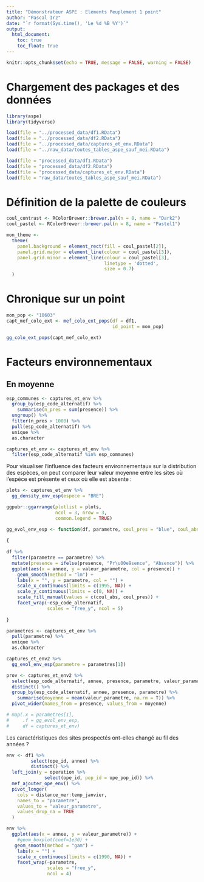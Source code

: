 ```yaml
---
title: "Démonstrateur ASPE : Eléments Peuplement 1 point"
author: "Pascal Irz"
date: "`r format(Sys.time(), 'Le %d %B %Y')`"
output:
  html_document:
    toc: true
    toc_float: true
---
```

  
```r
knitr::opts_chunk$set(echo = TRUE, message = FALSE, warning = FALSE)
```

# Chargement des packages et des données

```r
library(aspe)
library(tidyverse)
```


```r
load(file = "../processed_data/df1.RData")
load(file = "../processed_data/df2.RData")
load(file = "../processed_data/captures_et_env.RData")
load(file = "../raw_data/toutes_tables_aspe_sauf_mei.RData")
```

```r
load(file = "processed_data/df1.RData")
load(file = "processed_data/df2.RData")
load(file = "processed_data/captures_et_env.RData")
load(file = "raw_data/toutes_tables_aspe_sauf_mei.RData")
```


# Définition de la palette de couleurs

```r
coul_contrast <- RColorBrewer::brewer.pal(n = 8, name = "Dark2")
coul_pastel <- RColorBrewer::brewer.pal(n = 8, name = "Pastel1")

mon_theme <-
  theme(
    panel.background = element_rect(fill = coul_pastel[2]),
    panel.grid.major = element_line(colour = coul_pastel[3]),
    panel.grid.minor = element_line(colour = coul_pastel[3],
                                    linetype = 'dotted',
                                    size = 0.7)
  )
```

# Chronique sur un point

```r
mon_pop <- "10603"
capt_mef_colo_ext <- mef_colo_ext_pops(df = df1,
                                       id_point = mon_pop)
```



```r
gg_colo_ext_pops(capt_mef_colo_ext)
```

# Facteurs environnementaux

## En moyenne

```r
esp_communes <- captures_et_env %>%
  group_by(esp_code_alternatif) %>% 
    summarise(n_pres = sum(presence)) %>% 
  ungroup() %>% 
  filter(n_pres > 1000) %>% 
  pull(esp_code_alternatif) %>% 
  unique %>% 
  as.character

captures_et_env <- captures_et_env %>% 
  filter(esp_code_alternatif %in% esp_communes)
```

Pour visualiser l'influence des facteurs environnementaux sur la distribution des espèces, on peut comparer leur valeur moyenne entre les sites où l'espèce est présente et ceux où elle est absente :

```r
plots <- captures_et_env %>%
  gg_density_env_esp(espece = "BRE")

ggpubr::ggarrange(plotlist = plots,
                  ncol = 3, nrow = 3,
                  common.legend = TRUE)
```




```r
gg_evol_env_esp <- function(df, parametre, coul_pres = "blue", coul_abs = "red")
  
{
  
df %>% 
  filter(parametre == parametre) %>% 
  mutate(presence = ifelse(presence, "Pr\u00e9sence", "Absence")) %>% 
  ggplot(aes(x = annee, y = valeur_parametre, col = presence)) +
    geom_smooth(method = "lm") +
    labs(x = "", y = parametre, col = "") +
    scale_x_continuous(limits = c(1995, NA)) +
    scale_y_continuous(limits = c(0, NA)) +
    scale_fill_manual(values = c(coul_abs, coul_pres)) +
    facet_wrap(~esp_code_alternatif,
               scales = "free_y", ncol = 5)
  
}

parametres <- captures_et_env %>% 
  pull(parametre) %>% 
  unique %>% 
  as.character

captures_et_env2 %>% 
  gg_evol_env_esp(parametre = parametres[1])

prov <- captures_et_env2 %>%
  select(esp_code_alternatif, annee, presence, parametre, valeur_parametre) %>% 
  distinct() %>% 
  group_by(esp_code_alternatif, annee, presence, parametre) %>% 
    summarise(moyenne = mean(valeur_parametre, na.rm = T)) %>% 
  pivot_wider(names_from = presence, values_from = moyenne)

# map(.x = parametres[1],
#     .f = gg_evol_env_esp,
#     df = captures_et_env)

```

Les caractéristiques des sites prospectés ont-elles changé au fil des années ?

```r
env <- df1 %>%
         select(ope_id, annee) %>%
         distinct() %>%
  left_join(y = operation %>%
              select(ope_id, pop_id = ope_pop_id)) %>% 
  mef_ajouter_ope_env() %>% 
  pivot_longer(
    cols = distance_mer:temp_janvier,
    names_to = "parametre",
    values_to = "valeur_parametre",
    values_drop_na = TRUE
  )

env %>% 
  ggplot(aes(x = annee, y = valeur_parametre)) +
    #geom_boxplot(coef=1e30) +
   geom_smooth(method = "gam") +
    labs(x = "") +
    scale_x_continuous(limits = c(1990, NA)) +
    facet_wrap(~parametre,
               scales = "free_y",
               ncol = 4)
```


```r

```



